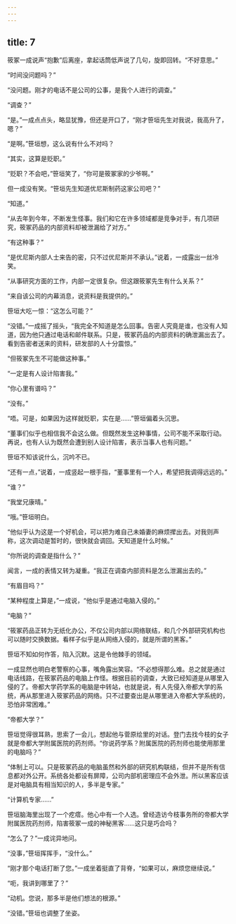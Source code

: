 ```yaml
---
---
---
```

title: 7
---



筱冢一成说声“抱歉”后离座，拿起话筒低声说了几句，旋即回转。“不好意思。”

“时间没问题吗？”

“没问题。刚才的电话不是公司的公事，是我个人进行的调查。”

“调查？”

“是。”一成点点头，略显犹豫，但还是开口了，“刚才笹垣先生对我说，我高升了，嗯？”

“是啊。”笹垣想，这么说有什么不对吗？

“其实，这算是贬职。”

“贬职？不会吧，”笹垣笑了，“你可是筱冢家的少爷啊。”

但一成没有笑。“笹垣先生知道优尼斯制药这家公司吧？”

“知道。”

“从去年到今年，不断发生怪事。我们和它在许多领域都是竞争对手，有几项研究，筱冢药品的内部资料却被泄漏给了对方。”

“有这种事？”

“是优尼斯内部人士来告的密，只不过优尼斯并不承认。”说着，一成露出一丝冷笑。

“从事研究方面的工作，内部一定很复杂。但这跟筱冢先生有什么关系？”

“来自该公司的内幕消息，说资料是我提供的。”

笹垣大吃一惊：“这怎么可能？”

“没错。”一成摇了摇头，“我完全不知道是怎么回事。告密人究竟是谁，也没有人知道，因为他只通过电话和邮件联系。只是，筱冢药品的内部资料的确泄漏出去了。看到告密者送来的资料，研发部的人十分震惊。”

“但筱冢先生不可能做这种事。”

“一定是有人设计陷害我。”

“你心里有谱吗？”

“没有。”

“唔。可是，如果因为这样就贬职，实在是……”笹垣偏着头沉思。

“董事们似乎也相信我不会这么做。但既然发生这种事情，公司不能不采取行动。再说，也有人认为既然会遭到别人设计陷害，表示当事人也有问题。”

笹垣不知该说什么，沉吟不已。

“还有一点，”说着，一成竖起一根手指，“董事里有一个人，希望把我调得远远的。”

“谁？”

“我堂兄康晴。”

“哦。”笹垣明白。

“他似乎认为这是一个好机会，可以把为难自己未婚妻的麻烦撵出去。对我则声称，这次调动是暂时的，很快就会调回。天知道是什么时候。”

“你所说的调查是指什么？”

闻言，一成的表情又转为凝重。“我正在调查内部资料是怎么泄漏出去的。”

“有眉目吗？”

“某种程度上算是，”一成说，“他似乎是通过电脑入侵的。”

“电脑？”

“筱冢药品正转为无纸化办公，不仅公司内部以网络联结，和几个外部研究机构也可以随时交换数据。看样子似乎是从网络入侵的，就是所谓的黑客。”

笹垣不知如何作答，陷入沉默。这是令他棘手的领域。

一成显然也明白老警察的心事，嘴角露出笑容。“不必想得那么难。总之就是通过电话线路，在筱冢药品的电脑上作怪。根据目前的调查，大致已经知道是从哪里入侵的了。帝都大学药学系的电脑是中转站，也就是说，有人先侵入帝都大学的系统，再从那里进入筱冢药品的网络。只不过要查出是从哪里进入帝都大学系统的，恐怕非常困难。”

“帝都大学？”

笹垣觉得很耳熟，思索了一会儿，想起他与菅原绘里的对话。登门去找今枝的女子就是帝都大学附属医院的药剂师。“你说药学系？附属医院的药剂师也能使用那里的电脑吗？”

“体制上可以。只是筱冢药品的电脑虽然和外部的研究机构联结，但并不是所有信息都对外公开。系统各处都设有屏障，公司内部机密理应不会外泄。所以黑客应该是对电脑具有相当知识的人，多半是专家。”

“计算机专家……”

笹垣脑海里出现了一个疙瘩。他心中有一个人选。曾经造访今枝事务所的帝都大学附属医院药剂师，陷害筱冢一成的神秘黑客……这只是巧合吗？

“怎么了？”一成诧异地问。

“没事，”笹垣挥挥手，“没什么。”

“刚才那个电话打断了您。”一成坐着挺直了背脊，“如果可以，麻烦您继续说。”

“呃，我讲到哪里了？”

“动机。您说，那多半是他们想法的根源。”

“没错。”笹垣也调整了坐姿。